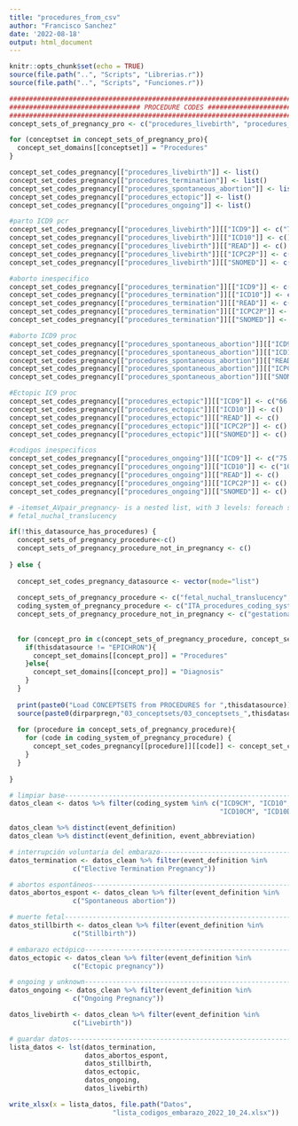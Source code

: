 ```yaml
---
title: "procedures_from_csv"
author: "Francisco Sanchez"
date: '2022-08-18'
output: html_document
---
```


```r
knitr::opts_chunk$set(echo = TRUE)
source(file.path("..", "Scripts", "Librerias.r"))
source(file.path("..", "Scripts", "Funciones.r"))

```

```r
#######################################################################################
################################# PROCEDURE CODES #####################################
#######################################################################################
concept_sets_of_pregnancy_pro <- c("procedures_livebirth", "procedures_termination", "procedures_spontaneous_abortion", "procedures_ongoing", "procedures_ectopic")

for (conceptset in concept_sets_of_pregnancy_pro){
  concept_set_domains[[conceptset]] = "Procedures"
}

concept_set_codes_pregnancy[["procedures_livebirth"]] <- list()
concept_set_codes_pregnancy[["procedures_termination"]] <- list()
concept_set_codes_pregnancy[["procedures_spontaneous_abortion"]] <- list()
concept_set_codes_pregnancy[["procedures_ectopic"]] <- list()
concept_set_codes_pregnancy[["procedures_ongoing"]] <- list()

#parto ICD9 pcr
concept_set_codes_pregnancy[["procedures_livebirth"]][["ICD9"]] <- c("72.0", "72.1", "72.2", "72.21", "72.29", "72.3", "72.31", "72.39", "72.4", "72.51", "72.53", "72.6", "72.7", "72.71", "72.79", "72.8", "72.9", "73.01", "73.1", "73.3", "73.4", "73.5", "73.59", "73.8", "73.9", "73.93", "73.94", "73.99", "74.0", "74.1", "74.2", "74.4", "74.9", "74.99", "75.7", "89.16", "72.5", "72.52", "72.54", "73.0", "73.09", "73.2", "73.22", "73.51", "73.91", "73.92", "74.3", "84.92", "84.93")
concept_set_codes_pregnancy[["procedures_livebirth"]][["ICD10"]] <- c()
concept_set_codes_pregnancy[["procedures_livebirth"]][["READ"]] <- c()
concept_set_codes_pregnancy[["procedures_livebirth"]][["ICPC2P"]] <- c()
concept_set_codes_pregnancy[["procedures_livebirth"]][["SNOMED"]] <- c()

#aborto inespecifico
concept_set_codes_pregnancy[["procedures_termination"]][["ICD9"]] <- c("69.51", "74.91", "75.0", "69.01") 
concept_set_codes_pregnancy[["procedures_termination"]][["ICD10"]] <- c("10A00ZZ", "10A03ZZ", "10A04ZZ", "10A07Z6", "10A07ZW", "10A07ZX", "10A07ZZ", "10A08ZZ") 
concept_set_codes_pregnancy[["procedures_termination"]][["READ"]] <- c()
concept_set_codes_pregnancy[["procedures_termination"]][["ICPC2P"]] <- c()
concept_set_codes_pregnancy[["procedures_termination"]][["SNOMED"]] <- c()

#aborto ICD9 proc
concept_set_codes_pregnancy[["procedures_spontaneous_abortion"]][["ICD9"]] <- c("69.52") 
concept_set_codes_pregnancy[["procedures_spontaneous_abortion"]][["ICD10"]] <- c()
concept_set_codes_pregnancy[["procedures_spontaneous_abortion"]][["READ"]] <- c()
concept_set_codes_pregnancy[["procedures_spontaneous_abortion"]][["ICPC2P"]] <- c()
concept_set_codes_pregnancy[["procedures_spontaneous_abortion"]][["SNOMED"]] <- c()

#Ectopic IC9 proc
concept_set_codes_pregnancy[["procedures_ectopic"]][["ICD9"]] <- c("66.62")
concept_set_codes_pregnancy[["procedures_ectopic"]][["ICD10"]] <- c()
concept_set_codes_pregnancy[["procedures_ectopic"]][["READ"]] <- c()
concept_set_codes_pregnancy[["procedures_ectopic"]][["ICPC2P"]] <- c()
concept_set_codes_pregnancy[["procedures_ectopic"]][["SNOMED"]] <- c()

#codigos inespecificos
concept_set_codes_pregnancy[["procedures_ongoing"]][["ICD9"]] <- c("75.3", "75.32", "75.33", "75.34", "75.35", "75.36", "75.38", "75.2")
concept_set_codes_pregnancy[["procedures_ongoing"]][["ICD10"]] <- c("10900Z9", "10900ZA", "10900ZB", "10903Z9", "10903ZA", "10903ZB", "10904Z9", "10904ZA", "10904ZB", "10907Z9", "10907ZA", "10907ZB", "10908Z9", "10908ZA", "10908ZB", "BY30Y0Z", "BY30YZZ", "BY30ZZZ", "BY31Y0Z", "BY31YZZ", "BY31ZZZ", "BY32Y0Z", "BY32YZZ", "BY32ZZZ", "BY33Y0Z", "BY33YZZ", "BY33ZZZ", "BY35Y0Z", "BY35YZZ", "BY35ZZZ", "BY47ZZZ")
concept_set_codes_pregnancy[["procedures_ongoing"]][["READ"]] <- c()
concept_set_codes_pregnancy[["procedures_ongoing"]][["ICPC2P"]] <- c()
concept_set_codes_pregnancy[["procedures_ongoing"]][["SNOMED"]] <- c()

# -itemset_AVpair_pregnancy- is a nested list, with 3 levels: foreach study variable, for each coding system of its data domain, the list of AVpair is recorded
# fetal_nuchal_translucency

if(!this_datasource_has_procedures) {
  concept_sets_of_pregnancy_procedure<-c()
  concept_sets_of_pregnancy_procedure_not_in_pregnancy <- c()
  
} else {
  
  concept_set_codes_pregnancy_datasource <- vector(mode="list")
  
  concept_sets_of_pregnancy_procedure <- c("fetal_nuchal_translucency", "amniocentesis","Chorionic_Villus_Sampling","others")  
  coding_system_of_pregnancy_procedure <- c("ITA_procedures_coding_system", "ICD9", "ICD10", "NABM", "CCAM")
  concept_sets_of_pregnancy_procedure_not_in_pregnancy <- c("gestational_diabetes")
  
  
  for (concept_pro in c(concept_sets_of_pregnancy_procedure, concept_sets_of_pregnancy_procedure_not_in_pregnancy)){
    if(thisdatasource != "EPICHRON"){
      concept_set_domains[[concept_pro]] = "Procedures"
    }else{
      concept_set_domains[[concept_pro]] = "Diagnosis"
    }
  } 
  
  print(paste0("Load CONCEPTSETS from PROCEDURES for ",thisdatasource))
  source(paste0(dirparpregn,"03_conceptsets/03_conceptsets_",thisdatasource,".R"))
  
  for (procedure in concept_sets_of_pregnancy_procedure){
    for (code in coding_system_of_pregnancy_procedure) {
      concept_set_codes_pregnancy[[procedure]][[code]] <- concept_set_codes_pregnancy_datasource[[procedure]][[thisdatasource]][[code]]
    }
  }
  
}

```


```r
# limpiar base-----------------------------------------------------------------
datos_clean <- datos %>% filter(coding_system %in% c("ICD9CM", "ICD10", 
                                                     "ICD10CM", "ICD10DA"))

```

```r
datos_clean %>% distinct(event_definition)
datos_clean %>% distinct(event_definition, event_abbreviation)

```


```r
# interrupción voluntaria del embarazo-----------------------------------------
datos_termination <- datos_clean %>% filter(event_definition %in% 
                c("Elective Termination Pregnancy"))

```

```r
# abortos espontáneos----------------------------------------------------------
datos_abortos_espont <- datos_clean %>% filter(event_definition %in% 
                c("Spontaneous abortion"))

```

```r
# muerte fetal-----------------------------------------------------------------
datos_stillbirth <- datos_clean %>% filter(event_definition %in% 
                c("Stillbirth"))

```

```r
# embarazo ectópico-----------------------------------------------------------
datos_ectopic <- datos_clean %>% filter(event_definition %in% 
                c("Ectopic pregnancy"))

```

```r
# ongoing y unknown------------------------------------------------------------
datos_ongoing <- datos_clean %>% filter(event_definition %in% 
                c("Ongoing Pregnancy"))

datos_livebirth <- datos_clean %>% filter(event_definition %in% 
                c("Livebirth"))

```

```r
# guardar datos----------------------------------------------------------------
lista_datos <- lst(datos_termination, 
                   datos_abortos_espont,
                   datos_stillbirth,
                   datos_ectopic,
                   datos_ongoing,
                   datos_livebirth)

write_xlsx(x = lista_datos, file.path("Datos", 
                          "lista_codigos_embarazo_2022_10_24.xlsx"))

```

